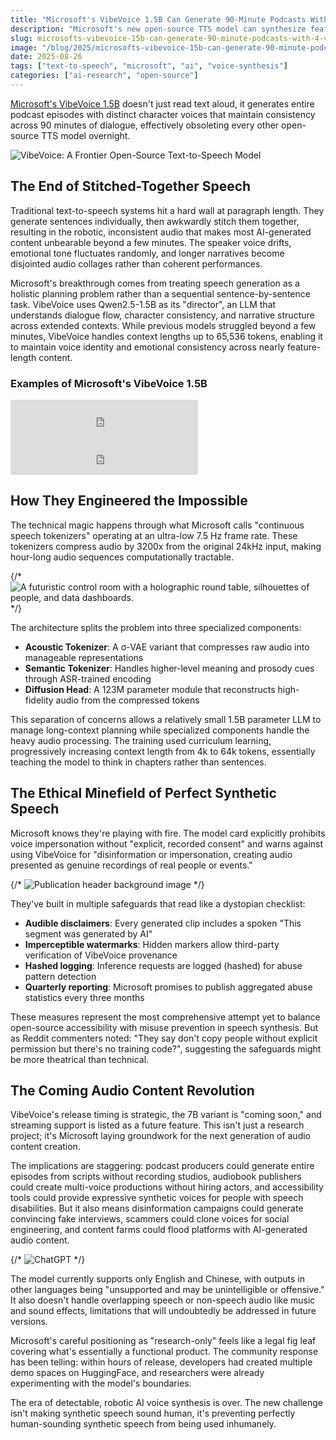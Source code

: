 ```yaml
---
title: "Microsoft's VibeVoice 1.5B Can Generate 90-Minute Podcasts With 4 Voices"
description: "Microsoft's new open-source TTS model can synthesize feature-length audio with multiple speakers, but comes with audible disclaimers and watermarking to prevent misuse."
slug: microsofts-vibevoice-15b-can-generate-90-minute-podcasts-with-4-voicess
image: "/blog/2025/microsofts-vibevoice-15b-can-generate-90-minute-podcasts-with-4-voicess.webp"
date: 2025-08-26
tags: ["text-to-speech", "microsoft", "ai", "voice-synthesis"]
categories: ["ai-research", "open-source"]
---
```


[Microsoft's VibeVoice 1.5B](https://huggingface.co/microsoft/VibeVoice-1.5B) doesn't just read text aloud, it generates entire podcast episodes with distinct character voices that maintain consistency across 90 minutes of dialogue, effectively obsoleting every other open-source TTS model overnight.

![VibeVoice: A Frontier Open-Source Text-to-Speech Model](/blog/2025/vibevoice15b-microsoftslong-form-tts-breakthrough.png)

## The End of Stitched-Together Speech

Traditional text-to-speech systems hit a hard wall at paragraph length. They generate sentences individually, then awkwardly stitch them together, resulting in the robotic, inconsistent audio that makes most AI-generated content unbearable beyond a few minutes. The speaker voice drifts, emotional tone fluctuates randomly, and longer narratives become disjointed audio collages rather than coherent performances.

Microsoft's breakthrough comes from treating speech generation as a holistic planning problem rather than a sequential sentence-by-sentence task. VibeVoice uses Qwen2.5-1.5B as its "director", an LLM that understands dialogue flow, character consistency, and narrative structure across extended contexts. While previous models struggled beyond a few minutes, VibeVoice handles context lengths up to 65,536 tokens, enabling it to maintain voice identity and emotional consistency across nearly feature-length content.

### Examples of Microsoft's VibeVoice 1.5B

<iframe width="300" height="60" src="https://vocaroo.com/embed/1nKiThiJRbZE?autoplay=0" frameborder="0" allow="autoplay"></iframe>


<iframe width="300" height="60" src="https://vocaroo.com/embed/1nKiThiJRbZE?autoplay=0" frameborder="0" allow="autoplay"></iframe>


## How They Engineered the Impossible

The technical magic happens through what Microsoft calls "continuous speech tokenizers" operating at an ultra-low 7.5 Hz frame rate. These tokenizers compress audio by 3200x from the original 24kHz input, making hour-long audio sequences computationally tractable. 

{/* ![A futuristic control room with a holographic round table, silhouettes of people, and data dashboards.](VibeVoice1.5B_MicrosoftsLong-FormTTSBreakthrough_72063-e7906053cf4e4c78281eac1d3fe70c33.jpg) */}

The architecture splits the problem into three specialized components:
- **Acoustic Tokenizer**: A σ-VAE variant that compresses raw audio into manageable representations
- **Semantic Tokenizer**: Handles higher-level meaning and prosody cues through ASR-trained encoding  
- **Diffusion Head**: A 123M parameter module that reconstructs high-fidelity audio from the compressed tokens

This separation of concerns allows a relatively small 1.5B parameter LLM to manage long-context planning while specialized components handle the heavy audio processing. The training used curriculum learning, progressively increasing context length from 4k to 64k tokens, essentially teaching the model to think in chapters rather than sentences.

## The Ethical Minefield of Perfect Synthetic Speech

Microsoft knows they're playing with fire. The model card explicitly prohibits voice impersonation without "explicit, recorded consent" and warns against using VibeVoice for "disinformation or impersonation, creating audio presented as genuine recordings of real people or events."

{/* ![Publication header background image](VibeVoice1.5B_MicrosoftsLong-FormTTSBreakthrough_1Y5NUP_GMYu_M7BjuIF7Mbw.jpeg) */}

They've built in multiple safeguards that read like a dystopian checklist:
- **Audible disclaimers**: Every generated clip includes a spoken "This segment was generated by AI"
- **Imperceptible watermarks**: Hidden markers allow third-party verification of VibeVoice provenance
- **Hashed logging**: Inference requests are logged (hashed) for abuse pattern detection
- **Quarterly reporting**: Microsoft promises to publish aggregated abuse statistics every three months

These measures represent the most comprehensive attempt yet to balance open-source accessibility with misuse prevention in speech synthesis. But as Reddit commenters noted: "They say don't copy people without explicit permission but there's no training code?", suggesting the safeguards might be more theatrical than technical.

## The Coming Audio Content Revolution

VibeVoice's release timing is strategic, the 7B variant is "coming soon," and streaming support is listed as a future feature. This isn't just a research project; it's Microsoft laying groundwork for the next generation of audio content creation.

The implications are staggering: podcast producers could generate entire episodes from scripts without recording studios, audiobook publishers could create multi-voice productions without hiring actors, and accessibility tools could provide expressive synthetic voices for people with speech disabilities. But it also means disinformation campaigns could generate convincing fake interviews, scammers could clone voices for social engineering, and content farms could flood platforms with AI-generated audio content.

{/* ![ChatGPT](VibeVoice1.5B_MicrosoftsLong-FormTTSBreakthrough_125694.jpg) */}

The model currently supports only English and Chinese, with outputs in other languages being "unsupported and may be unintelligible or offensive." It also doesn't handle overlapping speech or non-speech audio like music and sound effects, limitations that will undoubtedly be addressed in future versions.

Microsoft's careful positioning as "research-only" feels like a legal fig leaf covering what's essentially a functional product. The community response has been telling: within hours of release, developers had created multiple demo spaces on HuggingFace, and researchers were already experimenting with the model's boundaries.

The era of detectable, robotic AI voice synthesis is over. The new challenge isn't making synthetic speech sound human, it's preventing perfectly human-sounding synthetic speech from being used inhumanely.